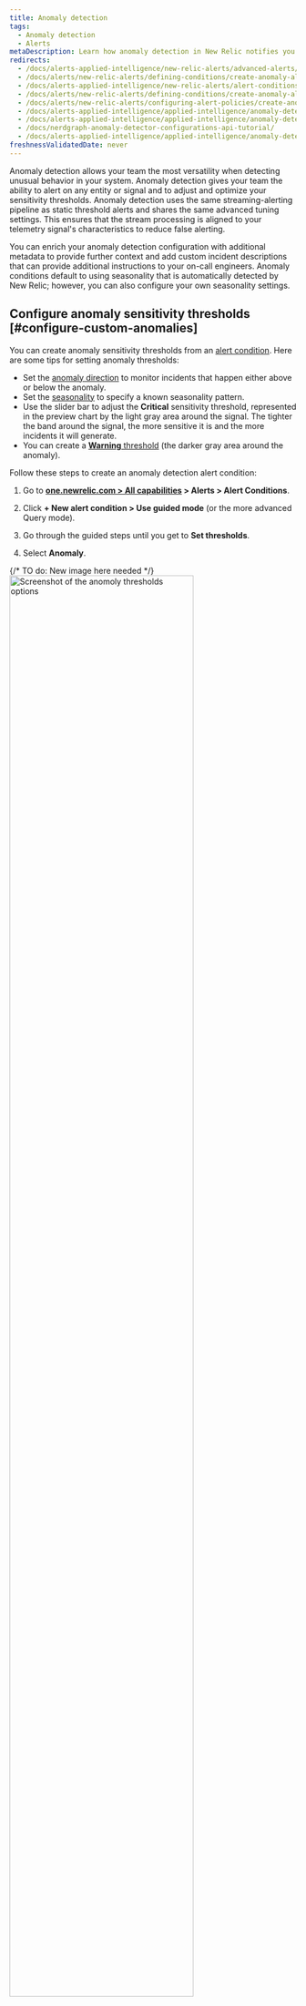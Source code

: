 ```yaml
---
title: Anomaly detection
tags:
  - Anomaly detection
  - Alerts
metaDescription: Learn how anomaly detection in New Relic notifies you of unusual app behavior.
redirects:
  - /docs/alerts-applied-intelligence/new-relic-alerts/advanced-alerts/other-condition-types/create-anomaly-alert-conditions
  - /docs/alerts/new-relic-alerts/defining-conditions/create-anomaly-alert-conditions
  - /docs/alerts-applied-intelligence/new-relic-alerts/alert-conditions/create-anomaly-alert-conditions
  - /docs/alerts/new-relic-alerts/defining-conditions/create-anomaly-alert-conditions
  - /docs/alerts/new-relic-alerts/configuring-alert-policies/create-anomaly-alert-conditions/
  - /docs/alerts-applied-intelligence/applied-intelligence/anomaly-detection/custom-anomalies/
  - /docs/alerts-applied-intelligence/applied-intelligence/anomaly-detection/anomaly-detection-applied-intelligence/
  - /docs/nerdgraph-anomaly-detector-configurations-api-tutorial/
  - /docs/alerts-applied-intelligence/applied-intelligence/anomaly-detection
freshnessValidatedDate: never
---
```


Anomaly detection allows your team the most versatility when detecting unusual behavior in your system. Anomaly detection gives your team the ability to alert on any entity or signal and to adjust and optimize your sensitivity thresholds. Anomaly detection uses the same streaming-alerting pipeline as static threshold alerts and shares the same advanced tuning settings. This ensures that the stream processing is aligned to your telemetry signal's characteristics to reduce false alerting.

You can enrich your anomaly detection configuration with additional metadata to provide further context and add custom incident descriptions that can provide additional instructions to your on-call engineers. Anomaly conditions default to using seasonality that is automatically detected by New Relic; however, you can also configure your own seasonality settings.

## Configure anomaly sensitivity thresholds [#configure-custom-anomalies]

You can create anomaly sensitivity thresholds from an [alert condition](/docs/alerts-applied-intelligence/new-relic-alerts/alert-conditions/create-nrql-alert-conditions/). Here are some tips for setting anomaly thresholds:

* Set the [anomaly direction](#anomaly-direction) to monitor incidents that happen either above or below the anomaly.
* Set the [seasonality](#seasonality) to specify a known seasonality pattern.
* Use the slider bar to adjust the  <DNT>**Critical**</DNT> sensitivity threshold, represented in the preview chart by the light gray area around the signal. The tighter the band around the signal, the more sensitive it is and the more incidents it will generate.
* You can create a [<DNT>**Warning**</DNT> threshold](/docs/alerts-applied-intelligence/new-relic-alerts/advanced-alerts/advanced-techniques/set-thresholds-alert-condition/#threshold-levels) (the darker gray area around the anomaly).

Follow these steps to create an anomaly detection alert condition:

1. Go to <DNT>**[one.newrelic.com > All capabilities](https://one.newrelic.com/all-capabilities) > Alerts > Alert Conditions**</DNT>.

2. Click <DNT>**+ New alert condition > Use guided mode**</DNT> (or the more advanced Query mode).

3. Go through the guided steps until you get to <DNT>**Set thresholds**</DNT>.

4. Select <DNT>**Anomaly**</DNT>.

{/* TO do: New image here needed */}
   <img
     width="80%;"
     title="Set anomoly thresholds"
     alt="Screenshot of the anomoly thresholds options"
     src="/images/alerts_screenshot-crop_try-anomaly-thresholds.webp"
   />

5. Set the [seasonality](#seasonality).

6. Configure the settings for one or more thresholds. Anomaly detection makes a prediction on what the next data point will be based on prior activity. The threshold value for anomaly detection controls the sensitivity of the alert condition for tolerating how far off the actual value is from the predicted value. The threshold is the number of standard deviations your signal value is away from the value that was predicted. We track the standard deviation between the predicted value and the actual value for the prior 7 days of data.

   To configure the threshold, you'll need to:

   * Set the 'threshold direction' to either upper, lower, or both. This means that we'll only create an incident if the signal value (the output of the query) is above the predicted value, below the predicted value, or either, respectively.

     This field dictates how many of the data points during a specified time period must be outside of the threshold. The options are <DNT>**for at least**</DNT> and <DNT>**at least once in**</DNT>. Selecting <DNT>**for at least**</DNT> means that ALL of your signal's data points must be outside of the threshold for the specified time period before an incident is opened. The inverse must be true to close the incident. The <DNT>**at least once in**</DNT> option simply means that as soon as any of your signal's data points are outside of the threshold, an incident will open. With this option, the time duration is not relevant for determining when to open an incident. However, it's relevant for closing incidents. All of your signal's data points must be within the threshold for the specified period of time

   * Set the 'threshold duration'. Think of this as how long the signal value must remain outside the threshold before an incident is opened.   Conversely, it's also how long a signal must be within the threshold for an incident to be closed.

     This field answers to the time period mentioned above. It's how long the signal exceeds the threshold being defined. This is the actual threshold duration.

   * Set the 'threshold level'. For custom anomaly detection, this is the number of standard deviations the signal's data point is from the value that we predicted it would be.

7. Add the details of the alert condition and click <DNT>**Save condition**</DNT>.

## Setting thresholds for multi-signal conditions (faceted queries) [#faceted-queries]

Depending on how you defined your query in step 1, the alert condition may be monitoring many signals, not just one. When working with NRQL, these queries use the [`FACET` clause](/docs/query-your-data/nrql-new-relic-query-language/get-started/nrql-syntax-clauses-functions/#sel-facet). The maximum number of signals that one alert condition can monitor is 5,000. The threshold settings that you specify apply the same to all signals being monitored by this condition. Each signal is individually monitored and evaluated, but the settings apply consistently to all signals.
We'll only show a maximum of 500 signals on the preview chart. But, we don't show the predicted signal and threshold bands when there is more than one signal shown on the chart. To show that information while determining the ideal threshold value, select one of the time series signals from the legend to filter the chart down a single time series.

## Anomaly direction: select upper or lower ranges [#anomaly-direction]

You can choose whether you want the condition to look for behavior that goes above the predicted value ("upper") or that goes below the predicted value ("lower"), or that goes either above or below. You choose these with the prediction direction selector.

Example use cases for this:

* You might use the Upper setting for a data source like error rate, because you generally are only concerned if it goes up, and aren't concerned if it goes down.
* You might use the Lower setting for a data source like throughput, because sudden upward fluctuations are quite common, but a large sudden downswing would indicate a problem.

Here are examples of how large fluctuations in your data would be treated under the different anomaly direction settings. The red areas represent incidents.

<img
  title="A screenshot of anomaly details in the New Relic UI"
  alt="A screenshot demonstrating how to select upper and lower ranges for anomalies"
  src="/images/alerts_screenshot-full_anomalies-set-upper-and-lower-ranges.webp"
/>

## Rules governing calculation of the predicted value [#anomaly-rules]

The algorithm for calculating the prediction is mathematically complex. Here are some of the major rules governing its predictive abilities:

* <DNT>**Age of data**</DNT> On initial creation, the prediction is calculated using between 1 to 4 weeks of data, depending on data availability and prediction type. Currently, queries that use the `FACET` clause aren't trained on stored data. After its creation, the algorithm takes into account ongoing data fluctuations over a long time period, although greater weight is given to more recent data. For data that has only existed for a short time, the predicted value will likely fluctuate a good deal and not be very accurate. This is because there isn't enough data to determine its usual values and behavior. The more history the data has, the more accurate the prediction will become.
* <DNT>**Consistency of data**</DNT> For metric values that remain in a consistent range or that trend slowly and steadily, their more predictable behavior means that their sensitivity thresholds will become tighter around the prediction. Data that is more varied and unpredictable will have looser (wider) sensitivity thresholds.
* <DNT>**Regular fluctuations**</DNT> For shorter-than-one-week cyclical fluctuations (such as weekly Wednesday 1pm deployments or nightly reports), the prediction algorithm looks for these cyclical fluctuations and attempts to adjust to them.

## Seasonality

You can compensate for recurring fluctuations in your signals, like weekday traffic peaks, by specifying a condition's seasonality. Anomaly detection defaults to automatically calculating each signal's seasonality for you (New Relic calculation) based on several factors including age of data, consistency of data, and regular fluctuations. Sometimes, you may want to set the seasonality to a specific value or turn it off entirely. You can do this by selecting one of the following options:

* <DNT>**New Relic calculation**</DNT> (default): New Relic automatically calculates the seasonality on a per signal basis based on several factors including age of data, consistency of data, and regular fluctuations.
* <DNT>**Hourly**</DNT>: This is useful if you know that your signal has an hourly pattern that you want to use for anomaly detection. Hourly applies to all signals in the condition.
* <DNT>**Daily**</DNT>: This is useful if you know that your signal has an daily pattern that you want to use for anomaly detection. Daily applies to all signals in the condition.
* <DNT>**Weekly**</DNT>: This is useful if you know that your signal has an weekly pattern that you want to use for anomaly detection. Weekly applies to all signals in the condition.
* <DNT>**None**</DNT>: Turn off seasonality completely. This means that New Relic won't take any seasonal patterns into account when evaluating your signals. This applies to all signals in the condition.

